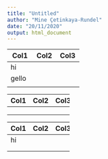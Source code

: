 ```yaml
---
title: "Untitled"
author: "Mine Çetinkaya-Rundel"
date: "20/11/2020"
output: html_document
---
```


+------------------------+----------------------+----------------------+
| Col1                   | Col2                 | Col3                 |
+========================+======================+======================+
| hi                     |                      |                      |
+------------------------+----------------------+----------------------+
| gello                  |                      |                      |
+------------------------+----------------------+----------------------+
|                        |                      |                      |
+------------------------+----------------------+----------------------+

+------+------+------+
| Col1 | Col2 | Col3 |
+======+======+======+
|      |      |      |
+------+------+------+
|      |      |      |
+------+------+------+
|      |      |      |
+------+------+------+

+------+------+------+
| Col1 | Col2 | Col3 |
+======+======+======+
| hi   |      |      |
+------+------+------+
|      |      |      |
+------+------+------+
|      |      |      |
+------+------+------+

